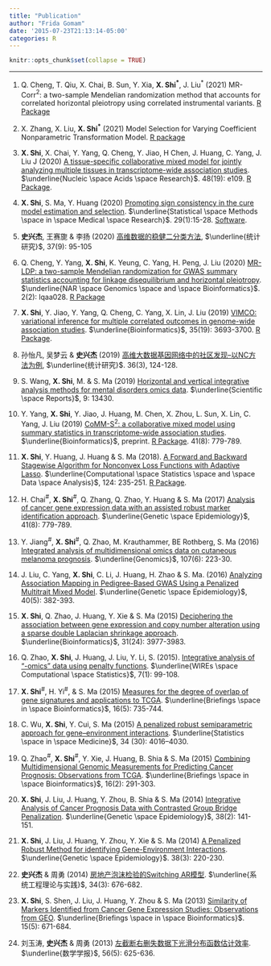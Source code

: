 ```yaml
---
title: "Publication"
author: "Frida Gomam"
date: '2015-07-23T21:13:14-05:00'
categories: R
---
```


```r
knitr::opts_chunk$set(collapse = TRUE)
```

***

#. 
Q. Cheng, T. Qiu, X. Chai, B. Sun, Y. Xia, __X. Shi$^\ast$__, J. Liu$^\ast$ (2021) MR-Corr$^2$: a two-sample Mendelian randomization method that accounts for correlated horizontal pleiotropy using correlated instrumental variants. [R Package](https://github.com/QingCheng0218/MR.Corr2)
 
#. 
X. Zhang, X. Liu, __X. Shi$^\ast$__ (2021) Model Selection for Varying Coefficient Nonparametric Transformation Model. [R package](https://github.com/XiaoZhangryy/GFabs)

#.
__X. Shi__, X. Chai, Y. Yang, Q. Cheng, Y. Jiao, H Chen, J. Huang, C. Yang, J. Liu J (2020) [A tissue-specific collaborative mixed model for jointly analyzing multiple tissues in transcriptome-wide association studies](https://academic.oup.com/nar/article/48/19/e109/5911964). $\underline{Nucleic \space Acids \space Research}$. 48(19): e109. [R Package](https://github.com/XingjieShi/TisCoMM).

#. 
__X. Shi__, S. Ma, Y. Huang (2020) [Promoting sign consistency in the cure model estimation and selection](https://journals.sagepub.com/doi/abs/10.1177/0962280218820356?rfr_dat=cr_pub%3Dpubmed&url_ver=Z39.88-2003&rfr_id=ori%3Arid%3Acrossref.org&journalCode=smma). $\underline{Statistical \space Methods \space in \space Medical \space Research}$. 29(1):15-28. [Software](https://github.com/shuanggema/SCinCRM).

#.
__史兴杰__, 王赛旎 \& 李扬 (2020) [高维数据的稳健二分类方法](https://tjyj.stats.gov.cn/CN/10.19343/j.cnki.11-1302/c.2020.09.009), $\underline{统计研究}$, 37(9): 95-105

#. 
Q. Cheng, Y. Yang, __X. Shi__, K. Yeung, C. Yang, H. Peng, J. Liu (2020) [MR-LDP: a two-sample Mendelian randomization for GWAS summary statistics accounting for linkage disequilibrium and horizontal pleiotropy](https://academic.oup.com/nargab/article/2/2/lqaa028/5828855?login=true#209720082). $\underline{NAR \space Genomics \space and \space Bioinformatics}$. 2(2): lqaa028. [R Package](https://github.com/QingCheng0218/MR.LDP)

#. 
__X. Shi__, Y. Jiao, Y. Yang, Q. Cheng, C. Yang, X. Lin, J. Liu (2019) [VIMCO: variational inference for multiple
correlated outcomes in genome-wide association studies](https://academic.oup.com/bioinformatics/article-abstract/35/19/3693/5372680?redirectedFrom=fulltext). $\underline{Bioinformatics}$, 35(19): 3693-3700. [R Package](https://github.com/XingjieShi/VIMCO).
 
#.
孙怡凡, 吴梦云 \& __史兴杰__ (2019) [高维大数据基因网络中的社区发现--以NC方法为例](http://tjyj.stats.gov.cn/CN/Y2019/V36/I3/124), $\underline{统计研究}$. 36(3), 124-128.

#.
S. Wang, __X. Shi__, M. & S. Ma (2019) [Horizontal and vertical integrative analysis methods for mental disorders omics data](https://www.nature.com/articles/s41598-019-49718-5). $\underline{Scientific \space Reports}$, 9: 13430.
 
#. 
Y. Yang, __X. Shi__, Y. Jiao, J. Huang, M. Chen, X. Zhou, L. Sun, X. Lin, C. Yang, J. Liu (2019) [CoMM-S$^2$: a collaborative mixed model using summary statistics in transcriptome-wide association studies](https://academic.oup.com/bioinformatics/advance-article-abstract/doi/10.1093/bioinformatics/btz880/5637753?redirectedFrom=fulltext). $\underline{Bioinformatics}$, preprint.  [R Package](https://github.com/gordonliu810822/CoMM). 41(8): 779-789.
 

#.
__X. Shi__, Y. Huang, J. Huang \& S. Ma (2018). [A Forward and Backward Stagewise Algorithm for Nonconvex Loss Functions with Adaptive Lasso](https://www.sciencedirect.com/science/article/pii/S0167947318300549). $\underline{Computational \space Statistics \space and \space Data \space Analysis}$, 124: 235-251. [R Package](https://github.com/Tesla-Xiao/GFabs).

#.
H. Chai$^\#$, __X. Shi__$^\#$, Q. Zhang, Q. Zhao, Y. Huang \& S. Ma (2017) [Analysis of cancer gene expression data with an assisted robust marker identification approach](https://onlinelibrary.wiley.com/doi/abs/10.1002/gepi.22066).  $\underline{Genetic \space Epidemiology}$, 41(8): 779-789.

#.
Y. Jiang$^\#$, __X. Shi__$^\#$, Q. Zhao, M. Krauthammer, BE Rothberg, S. Ma (2016) [Integrated analysis of multidimensional omics data on cutaneous melanoma prognosis](https://www.sciencedirect.com/science/article/pii/S088875431630026X?via%3Dihub).  $\underline{Genomics}$, 107(6): 223-30.

#.
J. Liu, C. Yang, __X. Shi__, C. Li, J. Huang, H. Zhao \& S. Ma. (2016) [Analyzing Association Mapping in Pedigree-Based GWAS Using a Penalized Multitrait Mixed Model](https://onlinelibrary.wiley.com/doi/abs/10.1002/gepi.21975). $\underline{Genetic \space Epidemiology}$, 40(5): 382-393.

#.
__X. Shi__, Q. Zhao, J. Huang, Y. Xie \& S. Ma (2015) [Deciphering the association between gene expression and copy number alteration using a sparse double Laplacian shrinkage approach](https://academic.oup.com/bioinformatics/article/31/24/3977/198399). $\underline{Bioinformatics}$, 31(24): 3977-3983.

#.
Q. Zhao, __X. Shi__, J. Huang, J. Liu, Y. Li, S. (2015). [Integrative analysis of "-omics" data using penalty functions](https://onlinelibrary.wiley.com/doi/abs/10.1002/wics.1322). $\underline{WIREs \space Computational \space Statistics}$, 7(1): 99-108.

#.
__X. Shi__$^\#$, H. Yi$^\#$, \& S. Ma (2015) [Measures for the degree of overlap of gene signatures and applications to TCGA](https://academic.oup.com/bib/article/16/5/735/217366). $\underline{Briefings \space in \space Bioinformatics}$, 16(5): 735-744.

#.
C. Wu, __X. Shi__, Y. Cui, S. Ma (2015) [A penalized robust semiparametric approach for gene–environment interactions](https://onlinelibrary.wiley.com/doi/abs/10.1002/sim.6609). $\underline{Statistics \space in \space Medicine}$, 34 (30): 4016–4030.

#. 
Q. Zhao$^\#$, __X. Shi__$^\#$, Y. Xie, J. Huang, B. Shia \& S. Ma (2015) [Combining Multidimensional Genomic Measurements for Predicting Cancer Prognosis: Observations from TCGA](https://academic.oup.com/bib/article/16/2/291/246070). $\underline{Briefings \space in \space Bioinformatics}$, 16(2): 291-303.

#. 
__X. Shi__, J. Liu, J. Huang, Y. Zhou, B. Shia \& S. Ma (2014) [Integrative Analysis of Cancer Prognosis Data with Contrasted Group Bridge Penalization](https://onlinelibrary.wiley.com/doi/abs/10.1002/gepi.21781). $\underline{Genetic \space Epidemiology}$, 38(2): 141-151.

#.
__X. Shi__, J. Liu, J. Huang, Y. Zhou, Y. Xie \& S. Ma (2014) [A Penalized Robust Method for identifying Gene-Environment Interactions](https://onlinelibrary.wiley.com/doi/abs/10.1002/gepi.21795). $\underline{Genetic \space Epidemiology}$. 38(3): 220-230.

#. 
__史兴杰__ \& 周勇 (2014) [房地产泡沫检验的Switching AR模型](http://www.sysengi.com/CN/abstract/abstract110439.shtml). $\underline{系统工程理论与实践}$, 34(3): 676-682.


#.
__X. Shi__, S. Shen, J. Liu, J. Huang, Y. Zhou \& S. Ma (2013) [Similarity of Markers Identified from Cancer Gene Expression Studies: Observations from GEO](https://academic.oup.com/bib/article/15/5/671/2422299). $\underline{Briefings \space in \space Bioinformatics}$. 15(5): 671-684.

#. 
刘玉涛, __史兴杰__ \& 周勇 (2013)  [左截断右删失数据下光滑分布函数估计效率](http://www.actamath.com/CN/abstract/abstract22072.shtml). $\underline{数学学报}$, 56(5): 625-636.


 
